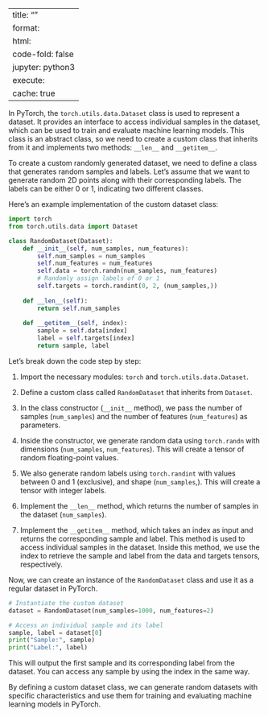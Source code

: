 
---
title: ""
format:
  html:
    code-fold: false
jupyter: python3
execute: 
  cache: true
---


In PyTorch, the `torch.utils.data.Dataset` class is used to represent a dataset. It provides an interface to access individual samples in the dataset, which can be used to train and evaluate machine learning models. This class is an abstract class, so we need to create a custom class that inherits from it and implements two methods: `__len__` and `__getitem__`.

To create a custom randomly generated dataset, we need to define a class that generates random samples and labels. Let's assume that we want to generate random 2D points along with their corresponding labels. The labels can be either 0 or 1, indicating two different classes.

Here's an example implementation of the custom dataset class:

```python
import torch
from torch.utils.data import Dataset

class RandomDataset(Dataset):
    def __init__(self, num_samples, num_features):
        self.num_samples = num_samples
        self.num_features = num_features
        self.data = torch.randn(num_samples, num_features)
        # Randomly assign labels of 0 or 1
        self.targets = torch.randint(0, 2, (num_samples,))
    
    def __len__(self):
        return self.num_samples
    
    def __getitem__(self, index):
        sample = self.data[index]
        label = self.targets[index]
        return sample, label
```

Let's break down the code step by step:

1. Import the necessary modules: `torch` and `torch.utils.data.Dataset`.

2. Define a custom class called `RandomDataset` that inherits from `Dataset`.

3. In the class constructor (`__init__` method), we pass the number of samples (`num_samples`) and the number of features (`num_features`) as parameters.

4. Inside the constructor, we generate random data using `torch.randn` with dimensions (`num_samples`, `num_features`). This will create a tensor of random floating-point values.

5. We also generate random labels using `torch.randint` with values between 0 and 1 (exclusive), and shape (`num_samples`,). This will create a tensor with integer labels.

6. Implement the `__len__` method, which returns the number of samples in the dataset (`num_samples`).

7. Implement the `__getitem__` method, which takes an index as input and returns the corresponding sample and label. This method is used to access individual samples in the dataset. Inside this method, we use the index to retrieve the sample and label from the data and targets tensors, respectively.

Now, we can create an instance of the `RandomDataset` class and use it as a regular dataset in PyTorch.

```python
# Instantiate the custom dataset
dataset = RandomDataset(num_samples=1000, num_features=2)

# Access an individual sample and its label
sample, label = dataset[0]
print("Sample:", sample)
print("Label:", label)
```

This will output the first sample and its corresponding label from the dataset. You can access any sample by using the index in the same way.

By defining a custom dataset class, we can generate random datasets with specific characteristics and use them for training and evaluating machine learning models in PyTorch.